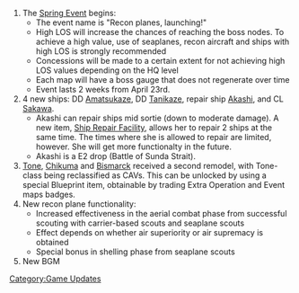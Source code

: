 #The [[Spring 2014 Event|Spring Event]] begins:
#*The event name is "Recon planes, launching!"
#*High LOS will increase the chances of reaching the boss nodes. To achieve a high value, use of seaplanes, recon aircraft and ships with high LOS is strongly recommended
#*Concessions will be made to a certain extent for not achieving high LOS values depending on the HQ level
#*Each map will have a boss gauge that does not regenerate over time
#*Event lasts 2 weeks from April 23rd.
#4 new ships: DD [[Amatsukaze]], DD [[Tanikaze]], repair ship [[Akashi]], and CL [[Sakawa]].
#*Akashi can repair ships mid sortie (down to moderate damage). A new item, [[Ship Repair Facility]], allows her to repair 2 ships at the same time. The times where she is allowed to repair are limited, however. She will get more functionalty in the future.
#*Akashi is a E2 drop (Battle of Sunda Strait).
#[[Tone]], [[Chikuma]] and [[Bismarck]] received a second remodel, with Tone-class being reclassified as CAVs. This can be unlocked by using a special Blueprint item, obtainable by trading Extra Operation and Event maps badges.
#New recon plane functionality:
#*Increased effectiveness in the aerial combat phase from successful scouting with carrier-based scouts and seaplane scouts
#*Effect depends on whether air superiority or air supremacy is obtained
#*Special bonus in shelling phase from seaplane scouts
#New BGM

[[Category:Game Updates]]